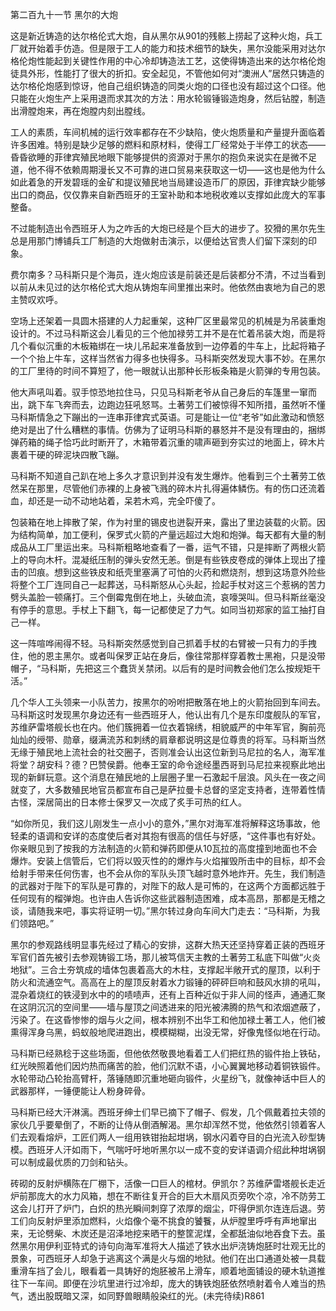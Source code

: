 

第二百九十一节 黑尔的大炮

这是新近铸造的达尔格伦式大炮，自从黑尔从901的残骸上捞起了这种火炮，兵工厂就开始着手仿造。但是限于工人的能力和技术细节的缺失，黑尔没能采用对达尔格伦炮性能起到关键性作用的中心冷却铸造法工艺，这使得铸造出来的达尔格伦炮徒具外形，性能打了很大的折扣。安全起见，不管他如何对“澳洲人”居然只铸造的达尔格伦炮感到惊讶，他自己组织铸造的同类火炮的口径也没有超过这个口径。他只能在火炮生产上采用退而求其次的方法：用水轮锻锤锻造炮身，然后钻膛，制造出滑膛炮来，再在炮膛内刻出膛线。

工人的素质，车间机械的运行效率都存在不少缺陷，使火炮质量和产量提升面临着许多困难。特别是缺少足够的燃料和原材料，使得工厂经常处于半停工的状态――昏昏欲睡的菲律宾殖民地眼下能够提供的资源对于黑尔的抱负来说实在是微不足道，他不得不依赖周期漫长又不可靠的进口贸易来获取这一切――这也是他为什么如此着急的开发碧瑶的金矿和提议殖民地当局建设造币厂的原因，菲律宾缺少能够出口的商品，仅仅靠来自新西班牙的王室补助和本地税收难以支撑如此庞大的军事整备。

不过能制造出令西班牙人为之咋舌的大炮已经是个巨大的进步了。狡猾的黑尔先生总是用那门博铺兵工厂制造的大炮做射击演示，以便给达官贵人们留下深刻的印象。

费尔南多？马科斯只是个海员，连火炮应该是前装还是后装都分不清，不过当看到以前从未见过的达尔格伦式大炮从铸炮车间里推出来时。他依然由衷地为自己的恩主赞叹欢呼。

空场上还架着一具圆木搭建的人力起重架，这种厂区里最常见的机械是为吊装重炮设计的。不过马科斯这会儿看见的三个他加禄劳工并不是在忙着吊装大炮，而是将几个看似沉重的木板箱绑在一块儿吊起来准备放到一边停着的牛车上，比起将箱子一个个抬上牛车，这样当然省力得多也快得多。马科斯突然发现大事不妙。在黑尔的工厂里待的时间不算短了，他一眼就认出那种长形板条箱是火箭弹的专用包装。

他大声吼叫着。驭手惊恐地拉住马，只见马科斯老爷从自己身后的车篷里一窜而出，跳下车飞奔而去，边跑边狂吼怒骂。土著劳工们被惊得不知所措，虽然听不懂马科斯情急之下蹦出的一连串菲律宾式英语。可是能让一位“老爷”如此激动和愤怒绝对是出了什么糟糕的事情。仿佛为了证明马科斯的暴怒并不是没有理由的，捆绑弹药箱的绳子恰巧此时断开了，木箱带着沉重的啸声砸到夯实过的地面上，碎木片裹着干硬的碎泥块四散飞蹦。

马科斯不知道自己趴在地上多久才意识到并没有发生爆炸。他看到三个土著劳工依然呆在那里，尽管他们赤裸的上身被飞溅的碎木片扎得遍体鳞伤。有的伤口还流着血，却还是一动不动地站着，呆若木鸡，完全吓傻了。

包装箱在地上摔散了架，作为衬里的锡皮也迸裂开来，露出了里边装载的火箭。因为结构简单，加工便利，保罗式火箭的产量远超过大炮和炮弹。每天都有大量的制成品从工厂里运出来。马科斯粗略地查看了一番，运气不错，只是摔断了两根火箭上的导向木杆。混凝纸压制的弹头安然无恙。倒是有些铁皮卷成的弹体上现出了撞击的凹痕。想到这些铁皮和纸壳里塞满了可怕的火药和燃烧剂，想到这场意外险些将整个工厂连同自己一起葬送，马科斯怒从心头起，捡起手杖对这三个惹祸的苦力劈头盖脸一顿痛打。三个倒霉鬼倒在地上，头破血流，哀嚎哭叫。但马科斯丝毫没有停手的意思。手杖上下翻飞，每一记都使足了力气。如同当初郑家的监工抽打自己一样。

这一阵喧哗闹得不轻。马科斯突然感觉到自己抓着手杖的右臂被一只有力的手拽住，他的恩主黑尔。或者叫保罗正站在身后，像往常那样穿着教士黑袍，只是没带帽子，“马科斯，先把这三个蠢货关禁闭。以后有的是时间教会他们怎么按规矩干活。”

几个华人工头领来一小队苦力，按黑尔的吩咐把散落在地上的火箭抬回到车间去。马科斯这时发现黑尔身边还有一些西班牙人，他认出有几个是东印度舰队的军官，苏维萨雷塔舰长也在内。他们簇拥着一位衣着锦绣，相貌威严的中年军官，胸前亮灿灿的绶带、勋章，缀满流苏和刺绣的肩章都说明这是位尊贵的将军。马科斯当然无缘于殖民地上流社会的社交圈子，否则准会认出这位新到马尼拉的名人，海军准将堂？胡安科？德？巴赞侯爵。他奉王室的命令途经墨西哥到马尼拉来视察此地出现的新鲜玩意。这个消息在殖民地的上层圈子里一石激起千层浪。风头在一夜之间就变了，大多数殖民地官员都宣布自己是萨拉曼卡总督的坚定支持者，连带着性情古怪，深居简出的日本修士保罗又一次成了炙手可热的红人。

“如你所见，我们这儿刚发生一点小小的意外，”黑尔对海军准将解释这场事故，他轻柔的语调和安详的态度使后者对其抱有很高的信任与好感，“这件事也有好处。你亲眼见到了按我的方法制造的火箭和弹药即便从10瓦拉的高度撞到地面也不会爆炸。安装上信管后，它们将以毁灭性的的爆炸与火焰摧毁所击中的目标，却不会给射手带来任何伤害，也不会从你的军队头顶飞越时意外地炸开。先生，我们制造的武器对于陛下的军队是可靠的，对陛下的敌人是可怖的，在这两个方面都远胜于任何现有的榴弹炮。也许由人告诉你这些武器制造困难，成本高昂，那都是无稽之谈，请随我来吧，事实将证明一切。”黑尔转过身向车间大门走去：“马科斯，为我们领路吧。”

黑尔的参观路线明显事先经过了精心的安排，这群大热天还坚持穿着正装的西班牙军官们首先被引去参观铸锻工场，那儿被笃信天主教的土著劳工私底下叫做“火炎地狱”。三合土夯筑成的墙体包裹着高大的木柱，支撑起半敞开式的屋顶，以利于防火和流通空气。高高在上的屋顶反射着水力锻锤的砰砰巨响和鼓风水排的吼叫，混杂着烧红的铁浸到水中的的啧啧声，还有上百种近似于非人间的怪声，通通汇聚在这阴沉沉的空间里――墙与屋顶之间透进来的阳光被沸腾的热气和浓烟遮蔽了，污染了。在这昏惨惨的烟与火之间，根本辨别不出华工和他加禄土著工人，他们被熏得浑身乌黑，蚂蚁般地爬进跑出，模模糊糊，出没无常，好像鬼怪似地在行动。

马科斯已经熟稔于这些场面，但他依然敬畏地看着工人们把红热的锻件抬上铁砧，红光映照着他们因灼热而痛苦的脸，他们沉默不语，小心翼翼地移动着铜铁锻件。水轮带动凸轮抬高臂杆，落锤随即沉重地砸向锻件，火星纷飞，就像神话中巨人的武器那样，一锤便能让人粉身碎骨。

马科斯已经大汗淋漓。西班牙绅士们早已摘下了帽子、假发，几个佩戴着拉夫领的家伙几乎要晕倒了，不断的让侍从倒酒解渴。黑尔却浑然不觉，他依然引领着客人们去观看熔炉，工匠们两人一组用铁钳抬起坩埚，钢水闪着夺目的白光流入砂型铸模。西班牙人汗如雨下，气喘吁吁地听黑尔以一成不变的安详语调介绍此种坩埚钢可以制成最优质的刀剑和钻头。

砖砌的反射炉横陈在厂棚下，活像一口巨人的棺材。伊凯尔？苏维萨雷塔舰长走近炉前那庞大的水力风箱，想在不断往复开合的巨大木扇风页旁吹个凉，冷不防劳工这会儿打开了炉门，白炽的热光瞬间刺穿了浓厚的烟尘，吓得伊凯尔连连后退。劳工们向反射炉里添加燃料，火焰像个毫不挑食的饕餮，从炉膛里呼呼有声地窜出来，无论劈柴、木炭还是沼泽地挖来晒干的整筐泥煤，全都舐油似地吞食下去。虽然黑尔用伊利亚特式的诗句向海军准将大人描述了铁水出炉浇铸炮胚时壮观无比的景象，可西班牙人却急于逃离这个满是火与烟的地狱。他们在出口通道处被一具载重滑车挡了会儿，眼看着一具铸好的炮胚被吊上滑车，顺着地面铺设的硬木轨道推往下一车间。即便在沙坑里进行过冷却，庞大的铸铁炮胚依然喷射着令人难当的热气，透出股既暗又深，如同野兽眼睛般染红的光。(未完待续)R861

